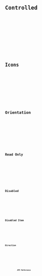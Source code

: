 







<Preview client:load>
	<Fragment slot="preview">
		<Default client:visible />
	</Fragment>
	<Fragment slot="code">
		<Code code={DefaultRaw} lang="tsx" />
	</Fragment>
</Preview>

## Controlled

<Preview client:load>
	<Fragment slot="preview">
		<Controlled client:visible />
	</Fragment>
	<Fragment slot="code">
		<Code code={ControlledRaw} lang="tsx" />
	</Fragment>
</Preview>

## Icons

<Preview client:load>
	<Fragment slot="preview">
		<Icons client:visible />
	</Fragment>
	<Fragment slot="code">
		<Code code={IconsRaw} lang="tsx" />
	</Fragment>
</Preview>

## Orientation

<Preview client:load>
	<Fragment slot="preview">
		<Orientation client:visible />
	</Fragment>
	<Fragment slot="code">
		<Code code={OrientationRaw} lang="tsx" />
	</Fragment>
</Preview>

## Read Only

<Preview client:load>
	<Fragment slot="preview">
		<ReadOnly client:visible />
	</Fragment>
	<Fragment slot="code">
		<Code code={ReadOnlyRaw} lang="tsx" />
	</Fragment>
</Preview>

## Disabled

<Preview client:load>
	<Fragment slot="preview">
		<Disabled client:visible />
	</Fragment>
	<Fragment slot="code">
		<Code code={DisabledRaw} lang="tsx" />
	</Fragment>
</Preview>

## Disabled Item

<Preview client:load>
	<Fragment slot="preview">
		<DisabledItem client:visible />
	</Fragment>
	<Fragment slot="code">
		<Code code={DisabledItemRaw} lang="tsx" />
	</Fragment>
</Preview>

## Direction

<Preview client:load>
	<Fragment slot="preview">
		<Dir client:visible />
	</Fragment>
	<Fragment slot="code">
		<Code code={DirRaw} lang="tsx" />
	</Fragment>
</Preview>

## API Reference

<ApiTable />
